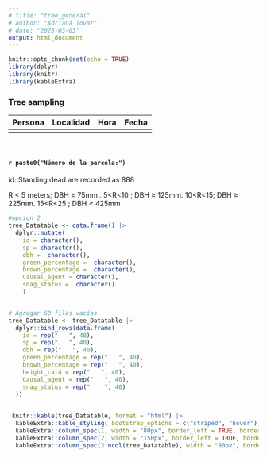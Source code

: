 ```yaml
---
# title: "tree_general"
# author: "Adriana Tovar"
# date: "2025-03-03"
output: html_document
---
```


```r
knitr::opts_chunk$set(echo = TRUE)
library(dplyr)
library(knitr)
library(kableExtra)
```

### Tree sampling

| Persona | Localidad | Hora | Fecha |
|---------|-----------|------|-------|
|         |           |      |       |

<br>

#### `r paste0("Número de la parcela:")`

####### id: Standing dead are recorded as 888

R < 5 meters; DBH ≥ 75mm . 
5<R<10 ; DBH ≥ 125mm. 
10<R<15; DBH  ≥ 225mm. 
15<R<25 ; DBH  ≥ 425mm 

```r

#opcion 2
tree_Datatable <- data.frame() |>
  dplyr::mutate(
    id = character(),
    sp = character(),
    dbh =  character(),
    green_percentage =  character(),
    brown_percentage =  character(),
    Causal_agent = character(), 
    snag_status =  character()
    ) 


# Agregar 60 filas vacías
tree_Datatable <- tree_Datatable |>
  dplyr::bind_rows(data.frame(
    id = rep("   ", 40),
    sp = rep("   ", 40),
    dbh = rep("   ", 40),
    green_percentage = rep("   ", 40),
    brown_percentage = rep("   ", 40),
    height_cat4 = rep("   ", 40),
    Causal_agent = rep("   ", 40), 
    snag_status = rep("    ", 40)
  )) 
  


```


```r
 knitr::kable(tree_Datatable, format = "html") |> 
  kableExtra::kable_styling( bootstrap_options = c("striped", "hover"), full_width = TRUE, position = "center", font_size = 10 ) |> 
  kableExtra::column_spec(1, width = "80px", border_left = TRUE, border_right = TRUE) |> # Primera columna
  kableExtra::column_spec(2, width = "150px", border_left = TRUE, border_right = TRUE) |> # Segunda columna (más ancha para dos palabras) 
  kableExtra::column_spec(3:ncol(tree_Datatable), width = "80px", border_left = TRUE, border_right = TRUE) # Otras columnas con espacio para 4 dígitos
```